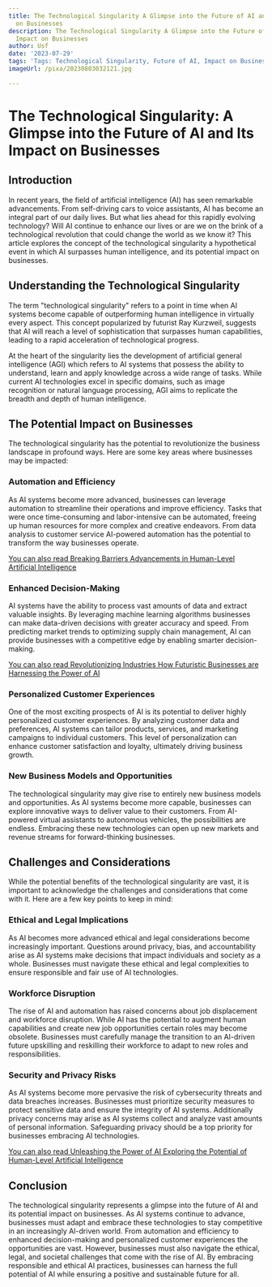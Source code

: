 ```yaml
---
title: The Technological Singularity A Glimpse into the Future of AI and Its Impact
  on Businesses
description: The Technological Singularity A Glimpse into the Future of AI and Its
  Impact on Businesses
author: Usf
date: '2023-07-29'
tags: 'Tags: Technological Singularity, Future of AI, Impact on Businesses'
imageUrl: /pixa/20230803032121.jpg

---
```

# The Technological Singularity: A Glimpse into the Future of AI and  Its Impact on Businesses

## Introduction

In recent years, the field of artificial intelligence (AI) has seen remarkable advancements. From self-driving cars to  voice assistants, AI has become an integral part of  our daily  lives. But what lies ahead  for this rapidly evolving technology? Will AI  continue to enhance our lives or are we on the brink of a technological revolution that could change the world as we know it?  This article explores the concept of the technological singularity a  hypothetical event in which AI surpasses human intelligence, and its potential impact on businesses.

## Understanding the Technological Singularity

The term  "technological singularity" refers to  a  point in time  when AI systems become capable of outperforming human  intelligence in virtually every aspect. This concept popularized by futurist Ray Kurzweil,  suggests that AI  will reach a level of sophistication that surpasses human capabilities, leading to a rapid acceleration  of  technological progress.

At  the heart of the singularity lies the development of artificial general intelligence (AGI)  which refers to AI systems that  possess the ability  to  understand, learn and apply knowledge across a wide range of tasks. While current AI technologies excel in specific domains, such as image recognition or natural language processing, AGI aims to replicate the breadth and depth of human  intelligence.

## The Potential Impact on Businesses

The technological singularity has the potential to revolutionize the business landscape in profound ways. Here  are some key areas  where businesses may be impacted:

### Automation and Efficiency

As AI systems become more advanced, businesses  can leverage automation to streamline their operations  and improve efficiency. Tasks that were  once time-consuming and labor-intensive can be automated, freeing up human resources for more complex and  creative  endeavors. From data analysis to customer service AI-powered automation has the potential to transform the way businesses operate.

[You can also read Breaking Barriers Advancements in  Human-Level Artificial Intelligence](Breaking%20Barriers%20Advancements%20in%20Human-Level%20Artificial%20Intelligence)


### Enhanced Decision-Making

AI systems have the ability to process vast amounts of data and extract valuable insights. By  leveraging machine learning algorithms businesses  can make data-driven decisions with  greater accuracy and speed. From predicting market trends to optimizing supply  chain management, AI can provide businesses  with a  competitive edge by enabling smarter decision-making.

[You can also read Revolutionizing  Industries  How  Futuristic Businesses are Harnessing the Power of AI](Revolutionizing%20Industries%20How%20Futuristic%20Businesses%20are%20Harnessing%20the%20Power%20of%20AI)


### Personalized Customer Experiences

One of the most  exciting  prospects of AI is its potential to deliver highly personalized customer experiences. By analyzing customer data and preferences,  AI systems can tailor products, services, and marketing  campaigns to  individual customers.  This level of personalization can enhance customer satisfaction and loyalty, ultimately driving business growth.

### New Business  Models and Opportunities

The  technological singularity may give rise to entirely new business models and opportunities.  As AI systems become more capable, businesses can explore innovative  ways to deliver value  to their customers. From AI-powered virtual assistants to autonomous  vehicles, the possibilities are endless. Embracing these new  technologies  can open up new markets and revenue  streams for forward-thinking businesses.

## Challenges and Considerations

While the potential benefits of the technological singularity are vast, it is important to acknowledge  the challenges and considerations that  come with it. Here are a  few key points to  keep in mind:

### Ethical and Legal Implications

As AI becomes more advanced ethical and legal considerations become increasingly important. Questions around privacy, bias,  and  accountability arise as AI systems make decisions that impact  individuals and society as a whole. Businesses must navigate these  ethical and legal complexities to ensure responsible and fair use of AI technologies.

### Workforce Disruption

The  rise of AI and automation has raised concerns about job displacement and workforce disruption.  While  AI has the potential to augment human capabilities and create new job opportunities certain roles may become obsolete. Businesses  must carefully manage the transition to  an  AI-driven future upskilling and reskilling their  workforce to adapt to new roles and responsibilities.

### Security and Privacy Risks

As AI systems become more pervasive  the risk of cybersecurity threats and data breaches increases. Businesses must prioritize security measures to protect sensitive data and ensure the integrity of AI systems. Additionally privacy concerns may arise as AI systems collect and analyze vast amounts of personal information. Safeguarding privacy should  be a top priority for businesses embracing AI technologies.

[You can  also read Unleashing the Power of AI Exploring the Potential  of Human-Level Artificial Intelligence](Unleashing%20the%20Power%20of%20AI%20Exploring%20the%20Potential%20of%20Human-Level%20Artificial%20Intelligence)


## Conclusion

The technological singularity represents a glimpse into the future of AI and  its potential impact on businesses. As AI systems continue to advance, businesses must adapt and embrace these technologies to stay competitive in an increasingly AI-driven world.  From automation  and efficiency to enhanced decision-making and personalized customer experiences the opportunities are vast. However, businesses must also navigate the ethical, legal, and societal challenges that come  with the rise of AI.  By embracing responsible and ethical AI practices, businesses can harness the full potential of AI while ensuring a  positive and sustainable future for all.